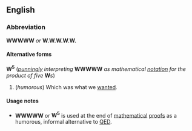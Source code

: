 ==English==
===Abbreviation===
'''WWWWW''' ''or'' '''W.W.W.W.W.'''

====Alternative forms====
'''W<sup>5</sup>''' (''[[punningly]] interpreting'' '''WWWWW''' ''as mathematical [[notation]] for the product of five'' '''W'''''s'')

#(''humorous'') Which was what we [[want]]ed.

====Usage notes====
*'''WWWWW''' or '''W<sup>5</sup>''' is used at the end of [[mathematical]] [[proof]]s as a humorous, informal alternative to [[QED]].